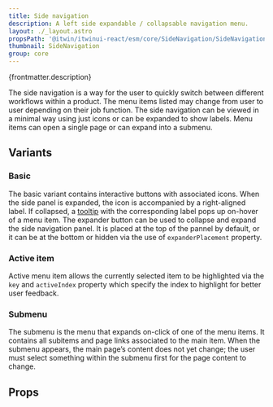 ```yaml
---
title: Side navigation
description: A left side expandable / collapsable navigation menu.
layout: ./_layout.astro
propsPath: '@itwin/itwinui-react/esm/core/SideNavigation/SideNavigation.d.ts'
thumbnail: SideNavigation
group: core
---
```



<p>{frontmatter.description}</p>

<LiveExample src='SideNavigation.main.tsx'>
  <AllExamples.SideNavigationMainExample client:load />
</LiveExample>

The side navigation is a way for the user to quickly switch between different workflows within a product. The menu items listed may change from user to user depending on their job function. The side navigation can be viewed in a minimal way using just icons or can be expanded to show labels. Menu items can open a single page or can expand into a submenu.

## Variants

### Basic

The basic variant contains interactive buttons with associated icons. When the side panel is expanded, the icon is accompanied by a right-aligned label. If collapsed, a [tooltip](tooltip) with the corresponding label pops up on-hover of a menu item. The expander button can be used to collapse and expand the side navigation panel. It is placed at the top of the pannel by default, or it can be at the bottom or hidden via the use of `expanderPlacement` property.

<LiveExample src='SideNavigation.basic.tsx'>
  <AllExamples.SideNavigationBasicExample client:load />
</LiveExample>

### Active item

Active menu item allows the currently selected item to be highlighted via the `key` and `activeIndex` property which specify the index to highlight for better user feedback.

<LiveExample src='SideNavigation.activeitem.tsx'>
  <AllExamples.SideNavigationActiveItemExample client:load />
</LiveExample>

### Submenu

The submenu is the menu that expands on-click of one of the menu items. It contains all subitems and page links associated to the main item. When the submenu appears, the main page’s content does not yet change; the user must select something within the submenu first for the page content to change.

<LiveExample src='SideNavigation.submenu.tsx'>
  <AllExamples.SideNavigationSubmenuExample client:load />
</LiveExample>

## Props

<PropsTable path={frontmatter.propsPath} />
